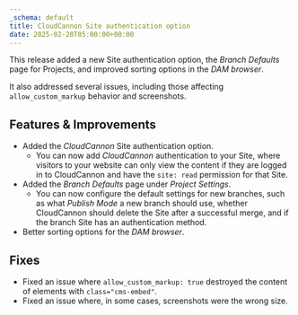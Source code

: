 ```yaml
---
_schema: default
title: CloudCannon Site authentication option
date: 2025-02-20T05:00:00+00:00
---
```

This release added a new Site authentication option, the *Branch Defaults* page for Projects, and improved sorting options in the *DAM browser*.

It also addressed several issues, including those affecting `allow_custom_markup` behavior and screenshots.

## Features & Improvements

* Added the *CloudCannon* Site authentication option.
  * You can now add *CloudCannon* authentication to your Site, where visitors to your website can only view the content if they are logged in to CloudCannon and have the `site: read` permission for that Site.
* Added the *Branch Defaults* page under *Project Settings*.
  * You can now configure the default settings for new branches, such as what *Publish Mode* a new branch should use, whether CloudCannon should delete the Site after a successful merge, and if the branch Site has an authentication method.
* Better sorting options for the *DAM browser*.

## Fixes

* Fixed an issue where `allow_custom_markup: true` destroyed the content of elements with `class="cms-embed"`.
* Fixed an issue where, in some cases, screenshots were the wrong size.